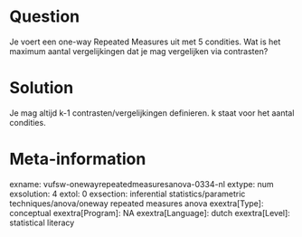 Question
========
Je voert een one-way Repeated Measures uit met 5 condities. Wat is het
maximum aantal vergelijkingen dat je mag vergelijken via contrasten?


Solution
========





Je mag altijd k-1 contrasten/vergelijkingen definieren. k staat voor het
aantal condities.





Meta-information
================
exname: vufsw-onewayrepeatedmeasuresanova-0334-nl
extype: num
exsolution: 4
extol: 0
exsection: inferential statistics/parametric techniques/anova/oneway repeated measures anova
exextra[Type]: conceptual
exextra[Program]: NA
exextra[Language]: dutch
exextra[Level]: statistical literacy

